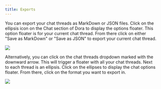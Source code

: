 ```yaml
---
title: Exports
---
```


You can export your chat threads as MarkDown or JSON files.
Click on the <Icon icon="ellipsis" iconType="solid" /> ellipsis icon on the Chat section of Dora to display the options floater.
This option floater is for your current chat thread.
From there click on either "Save as MarkDown" or "Save as JSON" to export your current chat thread.

<Frame>
    <img src="/assets/images/dora/chat/exports1.png" />
</Frame>

Alternatively, you can click on the chat threads dropdown marked with the <Icon icon="chevron-down" iconType="solid" /> downward arrow.
This will trigger a floater with all your chat threads. Next to each thread is an <Icon icon="ellipsis" iconType="solid" /> ellipsis.
Click on the ellipses to display the chat options floater. From there, click on the format you want to export in.

<Frame>
    <img src="/assets/images/dora/chat/exports2.png" />
</Frame>
